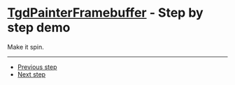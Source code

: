 
# [TgdPainterFramebuffer](docs/classes/TgdPainterFramebuffer.html) - Step by step demo

Make it spin.

<Demo />

---

 - [Previous step](#/articles/painter/framebuffer/example0/01)
 - [Next step](#/articles/painter/framebuffer/example0/03)